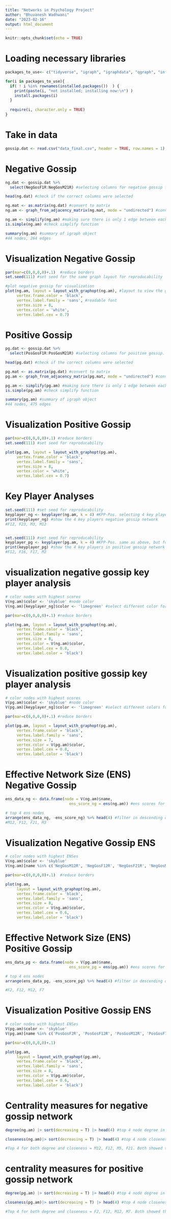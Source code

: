 ---
title: "Networks in Psychology Project"
author: "Bhuvanesh Wadhwani"
date: "2023-02-16"
output: html_document
---

```{r setup, include=FALSE}
knitr::opts_chunk$set(echo = TRUE)
```



# Loading necessary libraries
```{r libraries}

packages_to_use<- c("tidyverse", "igraph", "igraphdata", "qgraph", "influenceR") #packages to use. if installed, load. if not installed, install then load. 

for(i in packages_to_use){
  if( ! i %in% rownames(installed.packages())  ) {
    print(paste(i, "not installed; installing now:\n") )
    install.packages(i)
  }
  
  require(i, character.only = TRUE)
}

```




# Take in data
```{r}

gossip.dat <- read.csv("data_final.csv", header = TRUE, row.names = 1) #loading gossip file that contains negative and positive gossip data

```

# Negative Gossip
```{r negative gossip}

ng.dat <- gossip.dat %>%
  select(NegGosF1R:NegGosM21R) #selecting columns for negative gossip from file

head(ng.dat) #check if the correct columns were selected

ng.mat <- as.matrix(ng.dat) #convert to matrix
ng.am <- graph_from_adjacency_matrix(ng.mat, mode = "undirected") #convert into igraph object and make sure it is undirected. It should be unweighted by default, so no code needed to run that. 

ng.am <- simplify(ng.am) #making sure there is only 1 edge between each pair of nodes to remove instances of A -> B and B -> A counting as 2 edges rather than 1. 
is.simple(ng.am) #check simplify function

summary(ng.am) #summary of igraph object
#44 nodes, 264 edges
```

# Visualization Negative Gossip
```{r, fig.height = 8, fig.width = 8}
par(mar=c(0,0,0,0)+.1)  #reduce borders
set.seed(111) #set seed for the same graph layout for reproducability

#plot negative gossip for visualization
plot(ng.am, layout = layout_with_graphopt(ng.am), #layout to view the graph
     vertex.frame.color = 'black', 
     vertex.label.family = 'sans', #readable font
     vertex.size = 8, 
     vertex.color = 'white', 
     vertex.label.cex = 0.7)

```

# Positive Gossip
```{r positive gossip}

pg.dat <- gossip.dat %>%
  select(PosGosF1R:PosGosM21R) #selecting columns for positive gossip. 

head(pg.dat) #check if the correct columns were selected

pg.mat <- as.matrix(pg.dat) #convert to matrix
pg.am <- graph_from_adjacency_matrix(pg.mat, mode = "undirected") #convert into igraph object and make sure it is undirected. It should be unweighted by default, so no code needed to run that.

pg.am <- simplify(pg.am) #making sure there is only 1 edge between each pair of nodes to remove instances of A -> B and B -> A counting as 2 edges rather than 1.
is.simple(pg.am) #check simplify function

summary(pg.am) #summary of igraph object
#44 nodes, 475 edges
```

# Visualization Positive Gossip
```{r, fig.height = 8, fig.width = 8}
par(mar=c(0,0,0,0)+.1) #reduce borders
set.seed(111) #set seed for reproducability 

plot(pg.am, layout = layout_with_graphopt(pg.am), 
     vertex.frame.color = 'black',
     vertex.label.family = 'sans',
     vertex.size = 8, 
     vertex.color = 'white', 
     vertex.label.cex = 0.7)

```

# Key Player Analyses
```{r key player analyses}
set.seed(111) #set seed for reproducability  
keyplayer_ng <- keyplayer(ng.am, k = 4) #KPP-Pos. selecting 4 key players from 44 nodes from negative gossip network. 4 was chosen as an estimated number. 
print(keyplayer_ng) #show the 4 key players negative gossip network
#F12, F23, M3, M12


set.seed(111) #set seed for reproducability
keyplayer_pg <- keyplayer(pg.am, k = 4) #KPP-Pos. same as above, but for positive gossip network. 4 was chosen again as an estimated number
print(keyplayer_pg) #show the 4 key players in positive gossip network
#F12, F16, F17, M2

```


# visualization negative gossip key player analysis
```{r, fig.height = 10, fig.width = 10}
# color nodes with highest scores 
V(ng.am)$color <- 'skyblue' #node color
V(ng.am)[keyplayer_ng]$color <- 'limegreen' #select different color for key players to view in the graph 

par(mar=c(0,0,0,0)+.1) #reduce borders

plot(ng.am, layout = layout_with_graphopt(ng.am), 
     vertex.frame.color = 'black', 
     vertex.label.family = 'sans',
     vertex.size = 8, 
     vertex.color = V(ng.am)$color, 
     vertex.label.cex = 0.8,
     vertex.label.color = 'black')


```


# Visualization positive gossip key player analysis
```{r, fig.height = 10, fig.width = 10}
# color nodes with highest scores 
V(pg.am)$color <- 'skyblue' #node color
V(pg.am)[keyplayer_ng]$color <- 'limegreen' #select different colors for key players to view in the graph  

par(mar=c(0,0,0,0)+.1) #reduce borders

plot(pg.am, layout = layout_with_graphopt(pg.am), 
     vertex.frame.color = 'black', 
     vertex.label.family = 'sans',
     vertex.size = 7, 
     vertex.color = V(pg.am)$color, 
     vertex.label.cex = 0.8,
     vertex.label.color = 'black')


```



# Effective Network Size (ENS) Negative Gossip
```{r ENS ng}
ens_data_ng <- data.frame(node = V(ng.am)$name,
                            ens_score_ng = ens(ng.am)) #ens scores for negative gossip. Getting ens scores (code: ens(ng.am)) with node name (code: V(ng.am)$name), and putting it into a data frame. 

# top 4 ens nodes 
arrange(ens_data_ng, -ens_score_ng) %>% head(4) #filter in descending order (code: -ens_score_ng) and show the top 4 nodes with the highest ens scores (code: head(4)) 
#M12, F12, F21, M3

```


# Visualization Negative Gossip ENS
```{r, fig.height = 8, fig.width = 8}
# color nodes with highest ENSes 
V(ng.am)$color <- 'skyblue'
V(ng.am)[name %in% c('NegGosM12R', 'NegGosF12R', 'NegGosF21R', 'NegGosM3R')]$color <- 'green' #highest ens nodes color

par(mar=c(0,0,0,0)+.1)  #reduce borders

plot(ng.am, 
     layout = layout_with_graphopt(ng.am), 
     vertex.frame.color = 'black', 
     vertex.label.family = 'sans',
     vertex.size = 8, 
     vertex.color = V(ng.am)$color, 
     vertex.label.cex = 0.6,
     vertex.label.color = 'black')
```


# Effective Network Size (ENS) Positive Gossip
```{r ENS pg}
ens_data_pg <- data.frame(node = V(pg.am)$name,
                            ens_score_pg = ens(pg.am)) #ens scores for positive gossip. Getting ens scores (code: ens(pg.am)) with node name (code: V(pg.am)$name), and putting it into a data frame.

# top 4 ens nodes
arrange(ens_data_pg, -ens_score_pg) %>% head(4) #filter in descending order (code: -ens_score_pg) and show the top 4 nodes with the highest ens scores (code: head(4))

#F2, F12, M12, F7

```

# Visualization Positive Gossip ENS
```{r, fig.height = 8, fig.width = 8}
# color nodes with highest ENSes 
V(pg.am)$color <- 'skyblue'
V(pg.am)[name %in% c('PosGosF2R', 'PosGosF12R', 'PosGosM12R', 'PosGosF7R')]$color <- 'green' #highest ens nodes color

par(mar=c(0,0,0,0)+.1) 

plot(pg.am, 
     layout = layout_with_graphopt(pg.am), 
     vertex.frame.color = 'black', 
     vertex.label.family = 'sans',
     vertex.size = 8, 
     vertex.color = V(pg.am)$color, 
     vertex.label.cex = 0.6,
     vertex.label.color = 'black')
```




# Centrality measures for negative gossip network
```{r}

degree(ng.am) |> sort(decreasing = T) |> head(4) #top 4 node degree in negative gossip network. Done by sorting in decreasing order (code: sort(decreasing = T) then showing top 4 scores (code: head(4)). 

closeness(ng.am)|> sort(decreasing = T) |> head(4) #top 4 node closeness in negative gossip network.Done by sorting in decreasing order (code: sort(decreasing = T) then showing top 4 scores (code: head(4)). 

#Top 4 for both degree and closeness = M12, F12, M5, F21. Both showed the same 4.

```

# centrality measures for positive gossip network
```{r}

degree(pg.am) |> sort(decreasing = T) |> head(4) #top 4 node degree in positive gossip network. Done by sorting in decreasing order (code: sort(decreasing = T) then showing top 4 scores (code: head(4)). 

closeness(pg.am)|> sort(decreasing = T) |> head(4) #top 4 node closeness in positive gossip network. Done by sorting in decreasing order (code: sort(decreasing = T) then showing top 4 scores (code: head(4)). 

#Top 4 for both degree and closeness = F2, F12, M12, M7. Both showed the same 4.

```

















